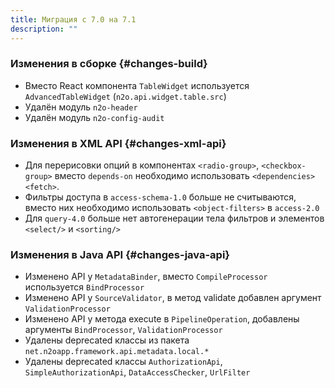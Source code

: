 ```yaml
---
title: Миграция с 7.0 на 7.1
description: ""
---
```


### Изменения в сборке {#changes-build}

- Вместо React компонента `TableWidget` используется `AdvancedTableWidget` (`n2o.api.widget.table.src`)
- Удалён модуль `n2o-header`
- Удалён модуль `n2o-config-audit`

### Изменения в XML API {#changes-xml-api}

- Для перерисовки опций в компонентах `<radio-group>`, `<checkbox-group>` вместо `depends-on` необходимо использовать `<dependencies>` `<fetch>`.
- Фильтры доступа в `access-schema-1.0` больше не считываются, вместо них необходимо использовать `<object-filters>` в `access-2.0`
- Для `query-4.0` больше нет автогенерации тела фильтров и элементов `<select/>` и `<sorting/>`

### Изменения в Java API {#changes-java-api}

- Изменено API у `MetadataBinder`, вместо `CompileProcessor` используется `BindProcessor`
- Изменено API у `SourceValidator`, в метод validate добавлен аргумент `ValidationProcessor`
- Изменено API у метода execute в `PipelineOperation`, добавлены аргументы `BindProcessor`, `ValidationProcessor`
- Удалены deprecated классы из пакета `net.n2oapp.framework.api.metadata.local.*`
- Удалены deprecated классы `AuthorizationApi`, `SimpleAuthorizationApi`, `DataAccessChecker`, `UrlFilter`
